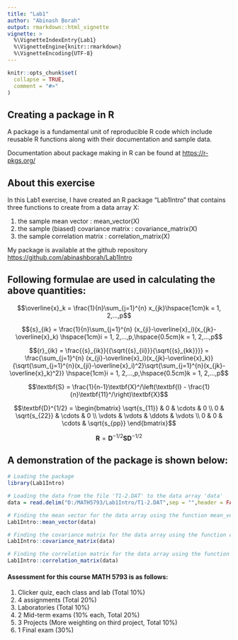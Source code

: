 ```yaml
---
title: "Lab1"
author: "Abinash Borah"
output: rmarkdown::html_vignette
vignette: >
  %\VignetteIndexEntry{Lab1}
  %\VignetteEngine{knitr::rmarkdown}
  %\VignetteEncoding{UTF-8}
---
```


```r
knitr::opts_chunk$set(
  collapse = TRUE,
  comment = "#>"
)
```
## Creating a package in R
A package is a  fundamental unit of reproducible R code which include reusable R functions along with their documentation and sample data. 

Documentation about package making in R can be found at <https://r-pkgs.org/>

## About this exercise
In this Lab1 exercise, I have created an R package "Lab1Intro" that contains three functions to create from a data array X:

1. the sample mean vector : mean_vector(X)
1. the sample (biased) covariance matrix : covariance_matrix(X) 
1. the sample correlation matrix : correlation_matrix(X)

My package is available at the github repository <https://github.com/abinashborah/Lab1Intro>

## Following formulae are used in calculating the above quantities:

$$\overline{x}_k = \frac{1}{n}\sum_{j=1}^{n} x_{jk}\hspace{1cm}k = 1, 2,...,p$$


$${s}_{ik} = \frac{1}{n}\sum_{j=1}^{n} (x_{ji}-\overline{x}_i)(x_{jk}-\overline{x}_k)
\hspace{1cm}i = 1, 2,...,p,\hspace{0.5cm}k = 1, 2,...,p$$


$${r}_{ik} = \frac{{s}_{ik}}{{\sqrt{{s}_{ii}}}{\sqrt{{s}_{kk}}}} = \frac{\sum_{j=1}^{n} (x_{ji}-\overline{x}_i)(x_{jk}-\overline{x}_k)}
{\sqrt{\sum_{j=1}^{n}(x_{ji}-\overline{x}_i)^2}\sqrt{\sum_{j=1}^{n}(x_{jk}-\overline{x}_k)^2}}
\hspace{1cm}i = 1, 2,...,p,\hspace{0.5cm}k = 1, 2,...,p$$


$$\textbf{S} = \frac{1}{n-1}\textbf{X}^/\left(\textbf{I} - \frac{1}{n}\textbf{11}^/\right)\textbf{X}$$

\usepackage{amsmath}

$$\textbf{D}^{1/2} = \begin{bmatrix}
\sqrt{s_{11}} & 0 & \cdots & 0 \\
0 & \sqrt{s_{22}} & \cdots & 0 \\
\vdots  & \vdots  & \ddots & \vdots  \\
0 & 0 & \cdots & \sqrt{s_{pp}} 
\end{bmatrix}$$

$$\textbf{R} = \textbf{D}^{{-1}/{2}}\textbf{S}\textbf{D}^{{-1}/{2}}$$

## A demonstration of the package is shown below:
```r
# Loading the package
library(Lab1Intro)

# Loading the data from the file 'T1-2.DAT' to the data array 'data' 
data = read.delim("D:/MATH5793/Lab1Intro/T1-2.DAT",sep = "",header = FALSE)

# Finding the mean vector for the data array using the function mean_vector()
Lab1Intro::mean_vector(data)

# Finding the covariance matrix for the data array using the function covariance_matrix()
Lab1Intro::covariance_matrix(data)

# Finding the correlation matrix for the data array using the function correlation_matrix()
Lab1Intro::correlation_matrix(data)
```
#### Assessment for this course MATH 5793 is as follows:
1. Clicker quiz, each class and lab (Total 10%)
1. 4 assignments (Total 20%)
1. Laboratories (Total 10%)
1. 2 Mid-term exams (10% each, Total 20%)
1. 3 Projects (More weighting on third project, Total 10%) 
1. 1 Final exam (30%)
